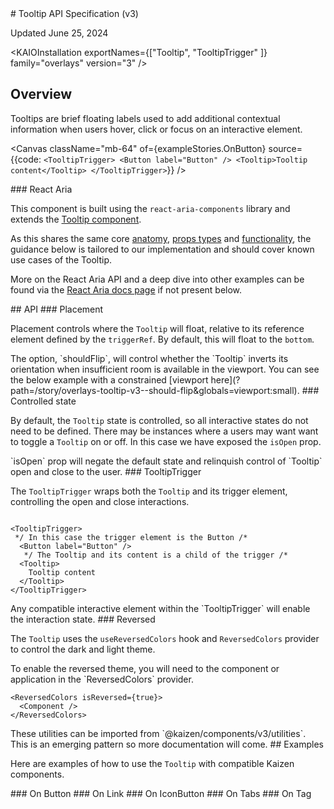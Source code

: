 
<Meta title="Overlays/Tooltip/v3/API Specification"/>

<SbContent>
  # Tooltip API Specification (v3)

  Updated June 25, 2024
</SbContent>

<ResourceLinks
  sourceCode="https://github.com/cultureamp/kaizen-design-system/tree/main/packages/components/src/Tooltip"
  figma="https://www.figma.com/file/eZKEE5kXbEMY3lx84oz8iN/%F0%9F%92%9C-UI-Kit%3A-Heart?type=design&node-id=1929%3A32006&mode=design&t=LwTCBZ5E1uRvOA1l-1"
  designGuidelines="/?path=/docs/overlays-tooltip-v3-usage-guidelines--docs"
  ariaComponentPage="https://react-spectrum.adobe.com/react-aria/Tooltip.html"
  className="mt-16"
/>

<SbContent className="mb-24">

  <KAIOInstallation exportNames={["Tooltip", "TooltipTrigger" ]} family="overlays" version="3" />

  ## Overview

  Tooltips are brief floating labels used to add additional contextual information when users hover, click or focus on an interactive element.
</SbContent>

<Canvas
  className="mb-64"
  of={exampleStories.OnButton}
  source={{code: `
<TooltipTrigger>
  <Button label="Button" />
  <Tooltip>Tooltip content</Tooltip>
</TooltipTrigger>
  `}}
/>

<SbContent className="mb-64">
  ### React Aria

  This component is built using the `react-aria-components` library and extends the [Tooltip component](https://react-spectrum.adobe.com/react-aria/Tooltip.html).

  As this shares the same core [anatomy](https://react-spectrum.adobe.com/react-aria/Tooltip.html#anatomy), [props types](https://react-spectrum.adobe.com/react-aria/Tooltip.html#tooltip-1) and [functionality](https://react-spectrum.adobe.com/react-aria/Tooltip.html#features), the guidance below is tailored to our implementation and should cover known use cases of the Tooltip.

  More on the React Aria API and a deep dive into other examples can be found via the [React Aria docs page](https://react-spectrum.adobe.com/react-aria/Tooltip.html) if not present below.
</SbContent>

<SbContent className="mb-12">
  ## API
</SbContent>

<Controls of={exampleStories.OnButton}  />

<SbContent className=" mt-64">
  ### Placement

  Placement controls where the `Tooltip` will float, relative to its reference element defined by the `triggerRef`. By default, this will float to the `bottom`.
</SbContent>

<Canvas className="mb-24" of={exampleStories.Placement}  />

<SbContent>
  The option, `shouldFlip`, will control whether the `Tooltip` inverts its orientation when insufficient room is available in the viewport. You can see the below example with a constrained [viewport here](?path=/story/overlays-tooltip-v3--should-flip&globals=viewport:small).
</SbContent>

<Canvas className="mb-64" of={docsStories.ShouldFlip}  />

<SbContent>
  ### Controlled state

  By default, the `Tooltip` state is controlled, so all interactive states do not need to be defined. There may be instances where a users may want want to toggle a `Tooltip` on or off. In this case we have exposed the `isOpen` prop.
</SbContent>

<Canvas className="mb-24" of={docsStories.UncontrolledState}  />

<SbContent className="mb-64">
  `isOpen` prop will negate the default state and relinquish control of `Tooltip` open and close to the user.
</SbContent>

<SbContent>
  ### TooltipTrigger

  The `TooltipTrigger` wraps both the `Tooltip` and its trigger element, controlling the open and close interactions.
</SbContent>

```JSX

<TooltipTrigger>
 */ In this case the trigger element is the Button /*
  <Button label="Button" />
   */ The Tooltip and its content is a child of the trigger /*
  <Tooltip>
    Tooltip content
  </Tooltip>
</TooltipTrigger>
```

<SbContent className="mb-64">
  Any compatible interactive element within the `TooltipTrigger` will enable the interaction state.
</SbContent>

<SbContent>
  ### Reversed

  The `Tooltip` uses the `useReversedColors` hook and `ReversedColors` provider to control the dark and light theme.
</SbContent>

<Canvas className="bg-purple-600 mb-24" of={exampleStories.OnReversed} />

<SbContent>
  To enable the reversed theme, you will need to the component or application in the `ReversedColors` provider.
</SbContent>

```JSX
<ReversedColors isReversed={true}>
  <Component />
</ReversedColors>
```

<SbContent className="mb-64">
  These utilities can be imported from `@kaizen/components/v3/utilities`. This is an emerging pattern so more documentation will come.
</SbContent>

<SbContent className="mb-32">
  ## Examples

  Here are examples of how to use the `Tooltip` with compatible Kaizen components.
</SbContent>

<SbContent>
  ### On Button
</SbContent>

<Canvas of={exampleStories.OnButton} />

<SbContent>
  ### On Link
</SbContent>

<Canvas of={exampleStories.OnLink} />

<SbContent>
  ### On IconButton
</SbContent>

<Canvas of={exampleStories.OnIconButton} />

<SbContent>
  ### On Tabs
</SbContent>

<Canvas of={exampleStories.OnTabs} />

<SbContent>
  ### On Tag
</SbContent>

<Canvas of={exampleStories.OnCustomFocusableElement} />


